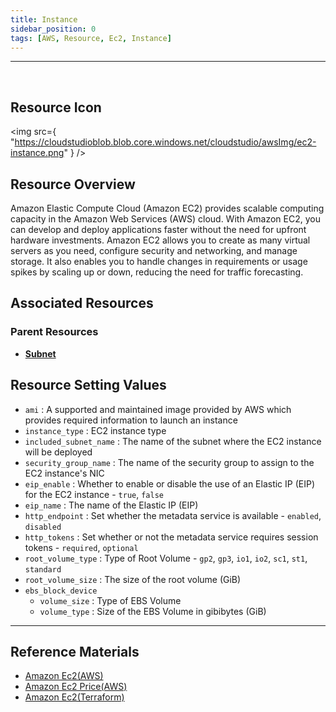 ```yaml
---
title: Instance
sidebar_position: 0
tags: [AWS, Resource, Ec2, Instance]
---
```


<hr />
<br />

## Resource Icon

<img
    src={
        "https://cloudstudioblob.blob.core.windows.net/cloudstudio/awsImg/ec2-instance.png"
    }
/>

## Resource Overview

Amazon Elastic Compute Cloud (Amazon EC2) provides scalable computing capacity in the Amazon Web Services (AWS) cloud. 
With Amazon EC2, you can develop and deploy applications faster without the need for upfront hardware investments. 
Amazon EC2 allows you to create as many virtual servers as you need, configure security and networking, and manage storage. 
It also enables you to handle changes in requirements or usage spikes by scaling up or down, reducing the need for traffic forecasting.

## Associated Resources

### Parent Resources

-   [**Subnet**](https://docs.cstudio.app/docs/resource/aws/Vpc/Subnet)

## Resource Setting Values

-   `ami` : A supported and maintained image provided by AWS which provides required information to launch an instance
-   `instance_type` : EC2 instance type
-   `included_subnet_name` : The name of the subnet where the EC2 instance will be deployed
-   `security_group_name` : The name of the security group to assign to the EC2 instance's NIC
-   `eip_enable` : Whether to enable or disable the use of an Elastic IP (EIP) for the EC2 instance - `true`, `false`
-   `eip_name` : The name of the Elastic IP (EIP)
-   `http_endpoint` : Set whether the metadata service is available - `enabled`, `disabled`
-   `http_tokens` : Set whether or not the metadata service requires session tokens - `required`, `optional`
-   `root_volume_type` : Type of Root Volume - `gp2`, `gp3`, `io1`, `io2`, `sc1`, `st1`, `standard`
-   `root_volume_size` : The size of the root volume (GiB)
-   `ebs_block_device`
    -   `volume_size` : Type of EBS Volume
    -   `volume_type` : Size of the EBS Volume in gibibytes (GiB)

---

## Reference Materials

-   [Amazon Ec2(AWS)](https://docs.aws.amazon.com/ko_kr/AWSEC2/latest/UserGuide/concepts.html)
-   [Amazon Ec2 Price(AWS)](https://aws.amazon.com/ko/ec2/pricing/)
-   [Amazon Ec2(Terraform)](https://registry.terraform.io/providers/hashicorp/aws/latest/docs/resources/ebs_default_kms_key)
